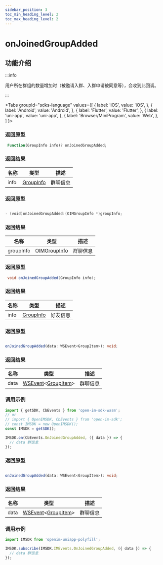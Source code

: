 ```yaml
---
sidebar_position: 3
toc_min_heading_level: 2
toc_max_heading_level: 2
---
```


# onJoinedGroupAdded

## 功能介绍

:::info

用户所在群组的数量增加时（被邀请入群、入群申请被同意等），会收到此回调。

:::

<Tabs
groupId="sdks-language"
values={[
{ label: 'iOS', value: 'iOS', },
{ label: 'Android', value: 'Android', },
{ label: 'Flutter', value: 'Flutter', },
{ label: 'uni-app', value: 'uni-app', },
{ label: 'Browser/MiniProgram', value: 'Web', },
]
}>

<TabItem value="Flutter">

### 返回原型

```dart showLineNumbers
 Function(GroupInfo info)? onJoinedGroupAdded;
```

### 返回结果

| 名称 | 类型                                             | 描述     |
| ---- | ------------------------------------------------ | -------- |
| info | [GroupInfo](docs/sdks/class/group/groupInfo.mdx) | 群聊信息 |

</TabItem>

<TabItem value="iOS">

### 返回原型

```swift showLineNumbers

- (void)onJoinedGroupAdded:(OIMGroupInfo *)groupInfo;

```

### 返回结果

| 名称      | 类型                                                | 描述     |
| --------- | --------------------------------------------------- | -------- |
| groupInfo | [OIMGroupInfo](docs/sdks/class/group/groupInfo.mdx) | 群聊信息 |

</TabItem>

<TabItem value="Android">

### 返回原型

```java showLineNumbers
 void onJoinedGroupAdded(GroupInfo info);
```

### 返回结果

| 名称 | 类型                                             | 描述     |
| ---- | ------------------------------------------------ | -------- |
| info | [GroupInfo](docs/sdks/class/group/groupInfo.mdx) | 好友信息 |


</TabItem>

<TabItem value="Web">

### 返回原型

```ts showLineNumbers

onJoinedGroupAdded(data: WSEvent<GroupItem>): void;

```

### 返回结果

| 名称 | 类型                                                                                      | 描述     |
| ---- | ----------------------------------------------------------------------------------------- | -------- |
| data | [WSEvent](docs/sdks/class/response.mdx)<[GroupItem](docs/sdks/class/group/groupInfo.mdx)> | 群聊信息 |

### 调用示例

```js showLineNumbers
import { getSDK, CbEvents } from 'open-im-sdk-wasm';
// or
// import { OpenIMSDK, CbEvents } from 'open-im-sdk';
// const IMSDK = new OpenIMSDK();
const IMSDK = getSDK();

IMSDK.on(CbEvents.OnJoinedGroupAdded, ({ data }) => {
  // data 群信息
});
```

</TabItem>

<TabItem value="uni-app">

### 返回原型

```ts showLineNumbers

onJoinedGroupAdded(data: WSEvent<GroupItem>): void;

```

### 返回结果

| 名称 | 类型                                                                                      | 描述     |
| ---- | ----------------------------------------------------------------------------------------- | -------- |
| data | [WSEvent](docs/sdks/class/response.mdx)<[GroupItem](docs/sdks/class/group/groupInfo.mdx)> | 群聊信息 |

### 调用示例

```js showLineNumbers
import IMSDK from 'openim-uniapp-polyfill';

IMSDK.subscribe(IMSDK.IMEvents.OnJoinedGroupAdded, ({ data }) => {
  // data 群信息
});
```

</TabItem>

</Tabs>
